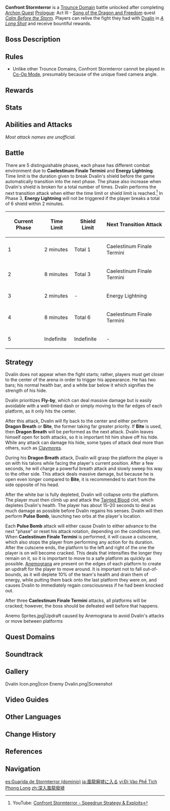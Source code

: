 {{About|the Trounce Domain|the Quest Domain|Storming Terror}}
{{Domain Infobox
|image        = Domain Confront Stormterror.png
|type         = Trounce
|description  = The towering but broken spire tells of its tragic story silently. Its chambers and halls are filled with memories and longing, as well as howling winds.
|region       = Mondstadt
|area         = Brightcrown Mountains
|subarea      = Stormterror's Lair
|requiredAR   = 25/30/35/40/45/50
|recLevel     = 40/50/60/70/80/90
|drops        = Dvalin's Plume,Dvalin's Claw,Dvalin's Sigh
}}
{{Enemy Infobox
|name     = Stormterror Dvalin
|image    = Enemy_Dvalin.png
|title    = Erstwhile King of the Skies
|type     = Weekly Bosses
|family   = Enemies of Note
|dmgtype  = Physical
|dmgtype2 = Anemo
|weakpoint = no
|ability1 = Shield
}}
{{Description|Now that the Stormterror crisis has passed, it's clear skies above Mondstadt once again.<br />However, the memory of facing Dvalin in the sky amidst the storms is ever so vivid.<br />Relive your memories and once again partake in the battle. Maybe you'll learn something new.}}
'''Confront Stormterror''' is a [[Trounce Domain]] battle unlocked after completing [[Archon Quest]] [[Prologue]]: Act III - [[Song of the Dragon and Freedom]] quest ''[[Calm Before the Storm]]''. Players can relive the fight they had with [[Dvalin]] in ''[[A Long Shot]]'' and receive bountiful rewards.

==Boss Description==
{{Description|One of The [[Four Winds]] of Mondstadt: [[Dvalin]], the Dragon of the East.<br />With the passages of long years and amid boudless darkness, even the purest gem will become dulled by dust, and even the noble dragon might be corrupted and cankered by hatred.<br />But never forget that dust can be wiped away, and the power of doubt and poison can be shattered.<br /><br />"Fly freely in the sky.<br />"Just like you did in those days when we met, when I walked upon this land and sang the songs of the wind,<br />"And you soared on high, looking down on the world from above.<br />"Today, the sky is no longer swept by wind and snow. The green grass grows all over the earth, and it is beautiful.<br />"If you could walk on the earth and listen to the songs of shepherds and the scattered sound of the wind chimes in the distance, if you could have tasted wine as sweet as honey, you could understand.<br />"How wonderful it would have been if you were as I, witnessing your noble, beautiful form as you soared through the blue sky.<br />"Then you would know that this sky and this earth are both things worth fighting for."|[[Archive]]}}

==Rules==
{{Transclude|Domain|trouncerule|section=1}}
* Unlike other Trounce Domains, Confront Stormterror cannot be played in [[Co-Op Mode]], presumably because of the unique fixed camera angle.

==Rewards==
{{Weekly Boss Rewards
|exclusive=Dvalin's Plume,Dvalin's Claw,Dvalin's Sigh
|gem=Vayuda Turquoise,Vajrada Amethyst,Varunada Lazurite
}}

==Stats==
{{Enemy Stats
|hp_ratio     = 9
|hp_type      = 1
|atk_ratio    = 6
|atk_type     = 2
|hide_notes   = 1
}}

==Abilities and Attacks==
''Most attack names are unofficial.''
{{Enemy Attacks
|enemy = Dvalin

|name_1 = Fly-By
|desc_1 = Dvalin disappears from view, then swoops through the center of the platform, dealing '''100% ATK''' as {{Color|Black|Physical DMG}}.
|file_1 = Dvalin Fly By

|name_2 = Dragon Breath
|desc_2 = Dvalin lands on the player's side of the platform and unleashes a powerful breath onto a part of the platform, slowly moving to the left or right, dealing '''50% ATK''' as {{Color|Anemo DoT}}. While this is a very slow attack, prolonged exposure to the breath will ensure certain death for the character.
* Dvalin's talons are exposed during this attack.

|name_3 = Bite
|desc_3 = Dvalin swipes his head towards the area the player is standing on. It is a quick attack that deals '''100% ATK''' as {{Color|Black|Physical DMG}}.
* Dvalin's head and talons are exposed after this attack.

|name_4 = Pulse Bombs
|desc_4 = Dvalin shoots two pairs of Pulse Bombs towards you, exploding upon impact, dealing '''50% ATK''' as {{Color|Anemo DMG}}.
* The attack is aimed but not homing, so it can be dodged by continuously moving in one direction.
* This attack is always followed by '''Caelestinum Finale Termini''' or '''Omega Bomb''', allowing the player to prepare for the next attack.
* This attack can be blocked by [[Geo Constructs]].

|name_5 = Caelestinum Finale Termini
|desc_5 = Dvalin unleashes a rain of '''Pulse Bombs''' to attack the platform you are standing on and adjacent platforms. The affected platforms, become cracked platforms, deal continuous {{Color|Anemo DoT}} to the character standing on them. The longer the character stands on the platform, the higher the damage received.
* This attack deals '''3n% ATK''' as {{Color|Anemo DoT}}. The value of '''n''' starts as '''1''' and will increase by '''1''' for every instance of DMG dealt.
* Dvalin use this attack 3 times, after which all platforms will be affected.
* The camera will be locked onto Dvalin, preventing the player from moving while Dvalin performs this attack.

|name_6 = Omega Bomb
|desc_6 = Dvalin dives down, and appears to the other end of the arena and begins charging an attack. He then unleashes a gigantic pulse bomb towards the platform. It deals '''200% ATK''' as {{Color|Black|Physical DMG}} to characters on the platform.
|strat_6 = Stay above the platform using the wind current to avoid damage, or move to another platform.

|name_7 = Energy Lightning
|desc_7 = Dvalin swirls around in the air for a period of time and causes this permanent condition on every part of the arena. Periodically, energy pulses will strike the ground in marked areas, dealing '''50% ATK''' as {{Color|AoE Anemo DMG}}.
* Dvalin uses this attack after 2 minutes of activating '''Caelestinum Finale Termini''' for the second time. This attack persists for the rest of the fight.

|name_8 = Paralyzed
|desc_8 = After Dvalin's shield sustains enough damage to break, he will be paralyzed on the platform for a long period of time.
}}

==Battle==
There are 5 distinguishable phases, each phase has different combat environment due to '''Caelestinum Finale Termini''' and '''Energy Lightning'''. Time limit is the duration given to break Dvalin's shield before the game automatically transition into the next phase. The phase also increase when Dvalin's shield is broken for a total number of times. Dvalin performs the next transition attack when either the time limit or shield limit is reached.<ref>YouTube: [https://youtu.be/j62DdUZXczM Confront Stormterror - Speedrun Strategy & Exploits]</ref> In Phase 3, '''Energy Lightning''' will not be triggered if the player breaks a total of 6 shield within 2 minutes.
{| class="wikitable" style="text-align:center;"
|-
!Current Phase
!Time Limit
!Shield Limit
!Next Transition Attack
|-
|1
|2 minutes
|Total 1
|Caelestinum Finale Termini
|-
|2
|8 minutes
|Total 3
|Caelestinum Finale Termini
|-
|3
|2 minutes
| -
|Energy Lightning
|-
|4
|8 minutes
|Total 6
|Caelestinum Finale Termini
|-
|5
|Indefinite
|Indefinite
| -
|}

==Strategy==
Dvalin does not appear when the fight starts; rather, players must get closer to the center of the arena in order to trigger his appearance. He has two bars; his normal health bar, and a white bar below it which signifies the strength of his hide.

Dvalin prioritizes '''Fly-by''', which can deal massive damage but is easily avoidable with a well-timed dash or simply moving to the far edges of each platform, as it only hits the center.

After this attack, Dvalin will fly back to the center and either perform '''Dragon Breath''' or '''Bite''', the former taking far greater priority. If '''Bite''' is used, then '''Dragon Breath''' will be performed as the next attack. Dvalin leaves himself open for both attacks, so it is important hit him shave off his hide. While any attack can damage his hide, some types of attack deal more than others, such as [[Claymore]]s.

During his '''Dragon Breath''' attack, Dvalin will grasp the platform the player is on with his talons while facing the player's current position. After a few seconds, he will charge a powerful breath attack and slowly sweep his way to the other side. This attack deals massive damage, but because he is open even longer compared to '''Bite''', it is recommended to start from the side opposite of his head.

After the white bar is fully depleted, Dvalin will collapse onto the platform. The player must then climb up and attack the [[Tainted Blood]] clot, which depletes Dvalin's health. The player has about 15–20 seconds to deal as much damage as possible before Dvalin regains his senses. Dvalin will then perform '''Pulse Bomb''', launching two orbs at the player's location.

Each '''Pulse Bomb''' attack will either cause Dvalin to either advance to the next "phase" or reset his attack rotation, depending on the conditions met. When '''Caelestinum Finale Termini''' is performed, it will cause a cutscene, which also stops the player from performing any action for its duration. After the cutscene ends, the platform to the left and right of the one the player is on will become cracked. This deals {{Color|Anemo DoT}} that intensifies the longer they remain on it, so it is important to move to a safe platform as quickly as possible. [[Anemograna]] are present on the edges of each platform to create an updraft for the player to move around. It is important not to fall out-of-bounds, as it will deplete 10% of the team's health and drain them of energy, while putting them back onto the last platform they were on, and causes Dvalin to immediately regain consciousness if he had been knocked out.

After three '''Caelestinum Finale Termini''' attacks, all platforms will be cracked; however, the boss should be defeated well before that happens.

<gallery>
Anemo Sprites.jpg|Updraft caused by Anemograna to avoid Dvalin's attacks or move between platforms
</gallery>

==Quest Domains==
{{Quest Domains}}

==Soundtrack==
{{Soundtracks by Category Table|Confront Stormterror Soundtracks|header=Confront Stormterror}}

==Gallery==
<gallery>
Dvalin Icon.png|Icon
Enemy Dvalin.png|Screenshot
</gallery>

==Video Guides==
{{EVT
|video1   = https://youtu.be/QGh0ybEGlYY
|caption1 = EVERYTHING You Need to Know about Stormterror
}}

==Other Languages==
{{Flex|
===Confront Stormterror===
{{Other Languages
|en      = Confront Stormterror
|zhs     = 深入风龙废墟
|zhs_rm  = Shēnrù Fēnglóng Fèixū
|zht     = 深入風龍廢墟
|zht_rm  = Shēnrù Fēnglóng Fèixū
|zh_tl   = Deep into Stormterror's Lair
|ja      = 風龍廃墟に入る
|ja_rm   = Fuuryuu Haikyo ni Hairu
|ja_tl   = Enter Stormterror's Lair
|ko      = 바람 드래곤의 폐허로
|ko_rm   = Baram Deuraegon-ui Pyeheoro
|ko_tl   = Enter to Wind Dragon's Ruins
|es      = Guarida de Stormterror
|es_tl   = Lair of Stormterror
|fr      = Pénétrer dans l'Antre de Stormterror
|fr_tl   = Enter Stormterror's Lair
|ru      = Логово Ужаса Бури
|ru_tl   = Stormterror's Lair
|th      = เผชิญหน้า Stormterror
|th_rm   = 
|th_tl   = Face Stormterror
|vi      = Đi Vào {{tt|Phế Tích|廢跡}} {{tt|Phong Long|風龍}}
|vi_tl   = Enter the Wind Dragon's Ruins
|de      = Treffen auf Sturmschrecken
|de_tl   = Encountering Stormterror
|id      = Hadapi Stormterror
|id_tl   = Face Stormterror
|pt      = Entrar nas Ruínas de Stormterror
|pt_tl   = 
|tr      = Fırtına Dehşeti ile Yüzleş
|tr_tl   = 
|it      = Affronta Terrore alato
|it_tl   = 
}}
|
===Stormterror===
{{Other Languages
|en      = Stormterror
|zhs     = 裂空的魔龙
|zhs_rm  = Lièkōng de Mólóng
|zht     = 裂空的魔龍
|zht_rm  = Lièkōng de Mólóng
|zh_tl   = Demon Dragon of the Cracked Sky
|ja      = 空を裂く魔龍
|ja_rm   = Sora wo Saku Maryuu
|ja_tl   = Sky Tearing Demon-Dragon
|ko      = 열공의 마룡
|ko_rm   = Yeolgong-ui Maryong
|ko_tl   = Demon Dragon of Sky-Cutting
|es      = Stormterror
|fr      = Stormterror
|ru      = Ужас Бури
|ru_tl   = Stormterror
|th      = Stormterror
|vi      = Phong Ma Long Bão Tố
|vi_tl   = 
|de      = Furchterregender Sturmschrecken
|de_tl   = Terrifying Stormterror
|id      = Stormterror
|pt      = Stormterror
|tr      = 
|tr_tl   = 
|it      = 
|it_tl   = 
}}
}}

==Change History==
{{Change History|1.0}}

==References==
{{Reflist}}

==Navigation==
{{Domain Navbox|Permanent|state=collapsed}}
{{Enemy Navbox|bosses}}

[[es:Guarida de Stormterror (dominio)]]
[[ja:風龍廃墟に入る]]
[[vi:Đi Vào Phế Tích Phong Long]]
[[zh:深入風龍廢墟]]